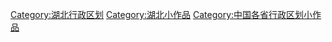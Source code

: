 {{Hiddencat}}
[[Category:湖北行政区划|Category:湖北行政区划]]
[[Category:湖北小作品|Category:湖北小作品]]
[[Category:中国各省行政区划小作品|Category:中国各省行政区划小作品]]